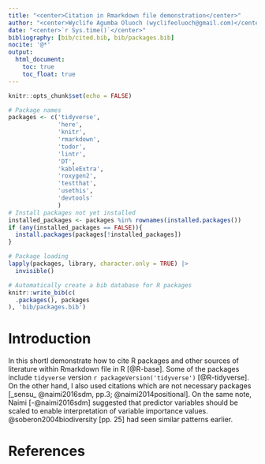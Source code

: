 ```yaml
---
title: "<center>Citation in Rmarkdown file demonstration</center>"
author: "<center>Wyclife Agumba Oluoch (wyclifeoluoch@gmail.com)</center>"
date: "<center>`r Sys.time()`</center>"
bibliography: [bib/cited.bib, bib/packages.bib]
nocite: '@*'
output: 
  html_document:
    toc: true
    toc_float: true
---
```


```r
knitr::opts_chunk$set(echo = FALSE)
```

```r
# Package names
packages <- c('tidyverse',
              'here',
              'knitr',
              'rmarkdown',
              'todor',
              'lintr',
              'DT',
              'kableExtra',
              'roxygen2',
              'testthat',
              'usethis',
              'devtools'
              )
# Install packages not yet installed
installed_packages <- packages %in% rownames(installed.packages())
if (any(installed_packages == FALSE)){
  install.packages(packages[!installed_packages])
}

# Package loading
lapply(packages, library, character.only = TRUE) |>
  invisible()
```

```r
# Automatically create a bib database for R packages
knitr::write_bib(c(
  .packages(), packages
), 'bib/packages.bib')
```
# Introduction

In this shortI demonstrate how to cite R packages and other sources of literature within Rmarkdown file in R [@R-base]. Some of the packages include `tidyverse` version `r packageVersion('tidyverse')` [@R-tidyverse]. On the other hand, I also used citations which are not necessary packages [_sensu_ @naimi2016sdm, pp.3; @naimi2014positional]. On the same note, Naimi [-@naimi2016sdm] suggested that predictor variables should be scaled to enable interpretation of variable importance values. @soberon2004biodiversity [pp. 25] had seen similar patterns earlier. 

# References